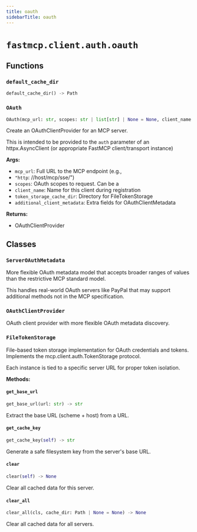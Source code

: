 ```yaml
---
title: oauth
sidebarTitle: oauth
---
```


# `fastmcp.client.auth.oauth`

## Functions

### `default_cache_dir`

```python
default_cache_dir() -> Path
```

### `OAuth`

```python
OAuth(mcp_url: str, scopes: str | list[str] | None = None, client_name: str = 'FastMCP Client', token_storage_cache_dir: Path | None = None, additional_client_metadata: dict[str, Any] | None = None) -> _MCPOAuthClientProvider
```


Create an OAuthClientProvider for an MCP server.

This is intended to be provided to the `auth` parameter of an
httpx.AsyncClient (or appropriate FastMCP client/transport instance)

**Args:**
- `mcp_url`: Full URL to the MCP endpoint (e.g.,
- `"http`: //host/mcp/sse/")
- `scopes`: OAuth scopes to request. Can be a
- `client_name`: Name for this client during registration
- `token_storage_cache_dir`: Directory for FileTokenStorage
- `additional_client_metadata`: Extra fields for OAuthClientMetadata

**Returns:**
- OAuthClientProvider


## Classes

### `ServerOAuthMetadata`


More flexible OAuth metadata model that accepts broader ranges of values
than the restrictive MCP standard model.

This handles real-world OAuth servers like PayPal that may support
additional methods not in the MCP specification.


### `OAuthClientProvider`


OAuth client provider with more flexible OAuth metadata discovery.


### `FileTokenStorage`


File-based token storage implementation for OAuth credentials and tokens.
Implements the mcp.client.auth.TokenStorage protocol.

Each instance is tied to a specific server URL for proper token isolation.


**Methods:**

#### `get_base_url`

```python
get_base_url(url: str) -> str
```

Extract the base URL (scheme + host) from a URL.


#### `get_cache_key`

```python
get_cache_key(self) -> str
```

Generate a safe filesystem key from the server's base URL.


#### `clear`

```python
clear(self) -> None
```

Clear all cached data for this server.


#### `clear_all`

```python
clear_all(cls, cache_dir: Path | None = None) -> None
```

Clear all cached data for all servers.

